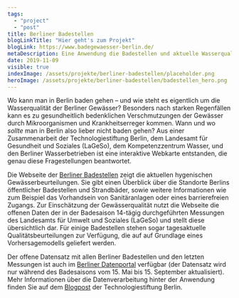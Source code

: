 ```yaml
---
tags:
  - "project"
  - "post"
title: Berliner Badestellen
blogLinkTitle: "Hier geht's zum Projekt"
blogLink: https://www.badegewaesser-berlin.de/
metaDescription: Eine Anwendung die Badestellen und aktuelle Wasserqualität zeigt
date: 2019-11-09
visible: true
indexImage: /assets/projekte/berliner-badestellen/placeholder.png
heroImage: /assets/projekte/berliner-badestellen/badestellen_hero.png
---
```


Wo kann man in Berlin baden gehen – und wie steht es eigentlich um die Wasserqualität der Berliner Gewässer? Besonders nach starken Regenfällen kann es zu gesundheitlich bedenklichen Verschmutzungen der Gewässer durch Mikroorganismen und Krankheitserreger kommen. Wann und wo _sollte_ man in Berlin also lieber nicht baden gehen? Aus einer Zusammenarbeit der Technologiestiftung Berlin, dem Landesamt für Gesundheit und Soziales (LaGeSo), dem Kompetenzzentrum Wasser, und den Berliner Wasserbetrieben ist eine interaktive Webkarte entstanden, die genau diese Fragestellungen beantwortet.

Die Webseite der [Berliner Badestellen](http://badegewaesser-berlin.de/) zeigt die aktuellen hygenischen Gewässerbeurteilungen. Sie gibt einen Überblick über die Standorte Berlins öffentlicher Badestellen und Strandbäder, sowie weitere Informationen wie zum Beispiel das Vorhandsein von Sanitäranlagen oder eines barrierefreien Zugangs. Zur Einschätzung der Gewässerqualität nutzt die Webseite die offenen Daten der in der Badesaison 14-tägig durchgeführten Messungen des Landesamts für Umwelt und Soziales (LaGeSo) und stellt diese übersichtlich dar. Für einige Badestellen stehen sogar tagesaktuelle Qualitätsbeurteilungen zur Verfügung, die auf auf Grundlage eines Vorhersagemodells geliefert werden.

Der offene Datensatz mit allen Berliner Badestellen und den letzten Messungen ist auch im [Berliner Datenportal](https://daten.berlin.de/datensaetze/liste-der-badestellen) verfügbar (der Datensatz wird nur während des Badesaisons vom 15. Mai bis 15. September aktualisiert). Mehr Informationen über die Datenverarbeitung hinter der Anwendung finden Sie auf dem [Blogpost](https://lab.technologiestiftung-berlin.de/projects/bathing-water/de/) der Technologiestiftung Berlin.
